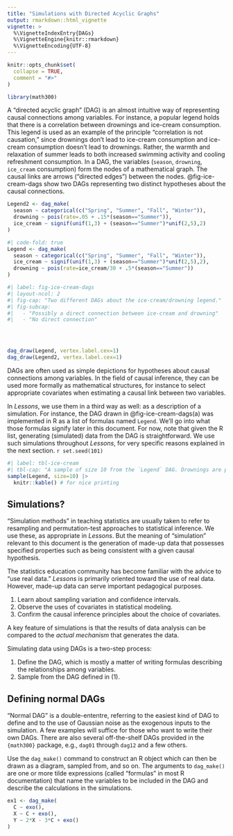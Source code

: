 ```yaml
---
title: "Simulations with Directed Acyclic Graphs"
output: rmarkdown::html_vignette
vignette: >
  %\VignetteIndexEntry{DAGs}
  %\VignetteEngine{knitr::rmarkdown}
  %\VignetteEncoding{UTF-8}
---
```


```r
knitr::opts_chunk$set(
  collapse = TRUE,
  comment = "#>"
)
```

```r
library(math300)
```

A "directed acyclic graph" (DAG) is an almost intuitive way of representing causal connections among variables. For instance, a popular legend holds that there is a correlation between drownings and ice-cream consumption. This legend is used as an example of the principle "correlation is not causation," since drownings don't lead to ice-cream consumption and ice-cream consumption doesn't lead to drownings. Rather, the warmth and relaxation of summer leads to both increased swimming activity and cooling refreshment consumption. In a DAG, the variables (`season`, `drowning`, `ice_cream` consumption) form the nodes of a mathematical graph. The causal links are arrows ("directed edges") between the nodes. @fig-ice-cream-dags show two DAGs representing two distinct hypotheses about the causal connections.

```r
Legend2 <- dag_make(
  season ~ categorical(c("Spring", "Summer", "Fall", "Winter")),
  drowning ~ pois(rate=.05 + .15*(season=="Summer")),
  ice_cream ~ signif(unif(1,3) + (season=="Summer")*unif(2,5),2)
)
```

```r
#| code-fold: true
Legend <- dag_make(
  season ~ categorical(c("Spring", "Summer", "Fall", "Winter")),
  ice_cream ~ signif(unif(1,3) + (season=="Summer")*unif(2,5),2),
  drowning ~ pois(rate=ice_cream/30 + .5*(season=="Summer"))
)
```

```r
#| label: fig-ice-cream-dags
#| layout-ncol: 2
#| fig-cap: "Two different DAGs about the ice-cream/drowning legend."
#| fig-subcap:
#|   - "Possibly a direct connection between ice-cream and drowning"
#|   - "No direct connection"


  

dag_draw(Legend, vertex.label.cex=1)
dag_draw(Legend2, vertex.label.cex=1)
```

DAGs are often used as simple depictions for hypotheses about causal connections among variables. In the field of causal inference, they can be used more formally as mathematical structures, for instance to select appropriate covariates when estimating a causal link between two variables.

In *Lessons*, we use them in a third way as well: as a description of a simulation. For instance, the DAG drawn in @fig-ice-cream-dags(a) was implemented in R as a list of formulas named `Legend`. We'll go into what those formulas signify later in this document. For now, note that given the R list, generating (simulated) data from the DAG is straightforward. We use such simulations throughout *Lessons*, for very specific reasons explained in the next section. `r set.seed(101)`

```r
#| label: tbl-ice-cream
#| tbl-cap: "A sample of size 10 from the `Legend` DAG. Drownings are per 100,000 people in the season, ice cream is per-capita cone consumption."
sample(Legend, size=10) |> 
  knitr::kable() # for nice printing
```

## Simulations?

"Simulation methods" in teaching statistics are usually taken to refer to resampling and permutation-test approaches to statistical inference. We use these, as appropriate in *Lessons*. But the meaning of "simulation" relevant to this document is the generation of made-up data that possesses specified properties such as being consistent with a given causal hypothesis.

The statistics education community has become familiar with the advice to "use real data." *Lessons* is primarily oriented toward the use of real data. However, made-up data can serve important pedagogical purposes.

1. Learn about sampling variation and confidence intervals.
2. Observe the uses of covariates in statistical modeling.
3. Confirm the causal inference principles about the choice of covariates.

A key feature of simulations is that the results of data analysis can be compared to the *actual mechanism* that generates the data.

Simulating data using DAGs is a two-step process:

1. Define the DAG, which is mostly a matter of writing formulas describing the relationships among variables.
2. Sample from the DAG defined in (1). 

## Defining normal DAGs

"Normal DAG" is a double-ententre, referring to the easiest kind of DAG to define and to the use of Gaussian noise as the exogenous inputs to the simulation. A few examples will suffice for those who want to write their own DAGs. There are also several off-the-shelf DAGs provided in the `{math300}` package, e.g., `dag01` through `dag12` and a few others.

Use the `dag_make()` command to construct an R object which can then be drawn as a diagram, sampled from, and so on. The arguments to `dag_make()` are one or more tilde expressions (called "formulas" in most R documentation) that name the variables to be included in the DAG and describe the calculations in the simulations.

```r
ex1 <- dag_make(
  C ~ exo(),
  X ~ C + exo(),
  Y ~ 2*X - 3*C + exo()
)
```

